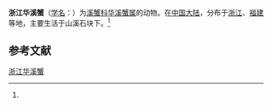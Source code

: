 {{Speciesbox
| name = 浙江华溪蟹
| status = 
| status_system = 
| image = 
| genus = Sinopotamon
| species = chekiangense
| authority = (Tai et Song, 1975)<ref name='id12175'>{{cite web| url =http://www.bioinfo.cn/db05/BjdwSpecies.php?action=view&id=12175| title =浙江华溪蟹| work =《中国动物物种编目数据库》| publisher =中国科学院微生物研究所| author =中国科学院动物研究所| accessdate =2009-04-28| deadurl =yes| archiveurl =https://web.archive.org/web/20160305050231/http://www.bioinfo.cn/db05/BjdwSpecies.php?action=view&id=12175| archivedate =2016-03-05}}</ref>
}}

'''浙江华溪蟹'''（[[学名|学名]]：{{lang|la|''Sinopotamon chekiangense''}}）为[[溪蟹科|溪蟹科]][[华溪蟹属|华溪蟹属]]的动物。在[[中国大陆|中国大陆]]，分布于[[浙江|浙江]]、[[福建|福建]]等地，主要生活于山溪石块下。<ref name='id12175'/>

== 参考文献 ==
{{reflist}}

{{Wikispecies|Sinopotamon chekiangense}}
{{Taxonbar|from=Q14343842}}

[[Category:华溪蟹属|浙江华溪蟹]]


{{螃蟹小作品}}